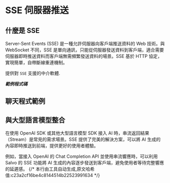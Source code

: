 # SSE 伺服器推送


## 什麼是 SSE

Server-Sent Events (SSE) 是一種允許伺服器向客戶端推送資料的 Web 技術。與 WebSocket 不同，SSE 是單向通訊，只能從伺服器發送資料到客戶端，適合需要伺服器即時推送資料而客戶端無需頻繁發送資料的場景。SSE 基於 HTTP 協定，實現簡單，自帶斷線重連機制。

提供對 `SSE` 支援的中介軟體.

_**範例程式碼**_ 

<Tabs>
<Tab label="main.rs">
<SseMainCode/>
</Tab>
<Tab label="Cargo.toml">
<SseCargoCode/>
</Tab>
</Tabs>


## 聊天程式範例

<Tabs>
<Tab label="main.rs">
<SseChatMainCode/>
</Tab>
<Tab label="Cargo.toml">
<SseChatCargoCode/>
</Tab>
</Tabs>

## 與大型語言模型整合

在使用 OpenAI SDK 或其他大型語言模型 SDK 接入 AI 時，串流返回結果（Stream）是常見的需求場景。SSE 提供了完美的解決方案，可以將 AI 生成的內容即時推送到前端，提供更好的使用者體驗。

例如，當接入 OpenAI 的 Chat Completion API 並使用串流響應時，可以利用 Salvo 的 SSE 功能將 AI 生成的內容逐步發送到客戶端，避免使用者等待完整響應的延遲感。
{/* 本行由工具自动生成,原文哈希值:c23a2cf16be4c8144514b22523991634 */}